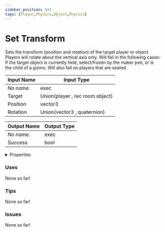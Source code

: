 ```yaml
---
sidebar_position: 541
tags: [Player,Physics,Object,Physics]
---
```


# Set Transform

Sets the transform (position and rotation) of the target player or object. Players will rotate about the vertical axis only. Will fail in the following cases: If the target object is currently held, select/frozen by the maker pen, or is the child of a gizmo. Will also fail on players that are seated.




<EsbSvg />

| Input Name | Input Type |
|-----------|-----------|
| *No name.* | exec |
| Target | Union(player , rec room object) |
| Position | vector3 |
| Rotation | Union(vector3 , quaternion) |

| Output Name | Output Type |
|-----------|-----------|
| *No name.* | exec |
| Success | bool |


<details>
  <summary>Properties</summary>
  <div>
    <div>
    <table>
      <thead>
        <tr>
          <th>Is beta required?</th>
          <th>❌</th>
        </tr>
        <tr>
          <th>Is this chip a trolling risk?</th>
          <th>❌</th>
        </tr>
        <tr>
          <th>Chip UUID</th>
          <th>6873f341-1ae8-4ddd-9f8c-892a977ef974</th>
        </tr>
      </thead>
    </table>
    </div>
  </div>
</details>

### Uses

None so far!

### Tips

None so far!

### Issues

None so far!